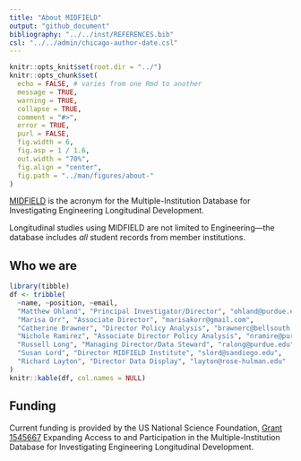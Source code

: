 ```yaml
---
title: "About MIDFIELD"
output: "github_document"
bibliography: "../../inst/REFERENCES.bib"
csl: "../../admin/chicago-author-date.csl"
---
```


```r
knitr::opts_knit$set(root.dir = "../")
knitr::opts_chunk$set(
  echo = FALSE, # varies from one Rmd to another
  message = TRUE,
  warning = TRUE,
  collapse = TRUE,
  comment = "#>",
  error = TRUE,
  purl = FALSE,
  fig.width = 6,
  fig.asp = 1 / 1.6,
  out.width = "70%",
  fig.align = "center",
  fig.path = "../man/figures/about-"
)
```

<a href="https://engineering.purdue.edu/MIDFIELD" target="blank">MIDFIELD</a> is the acronym for the Multiple-Institution Database for Investigating Engineering Longitudinal Development. 

Longitudinal studies using MIDFIELD are not limited to Engineering---the database includes *all* student records from member institutions.


## Who we are

```r
library(tibble)
df <- tribble(
  ~name, ~position, ~email,
  "Matthew Ohland", "Principal Investigator/Director", "ohland@purdue.edu",
  "Marisa Orr", "Associate Director", "marisakorr@gmail.com",
  "Catherine Brawner", "Director Policy Analysis", "brawnerc@bellsouth.net",
  "Nichole Ramirez", "Associate Director Policy Analysis", "nramire@purdue.edu",
  "Russell Long", "Managing Director/Data Steward", "ralong@purdue.edu",
  "Susan Lord", "Director MIDFIELD Institute", "slord@sandiego.edu",
  "Richard Layton", "Director Data Display", "layton@rose-hulman.edu"
)
knitr::kable(df, col.names = NULL)
```
 
 
 
## Funding

Current funding is provided by the US National Science Foundation, [Grant 1545667](https://www.nsf.gov/awardsearch/showAward?AWD_ID=1545667) Expanding Access to and Participation in the Multiple-Institution Database for Investigating Engineering Longitudinal Development.    














